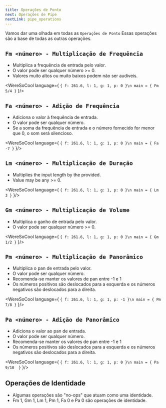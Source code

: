 ```yaml
---
title: Operações de Ponto
next: Operações de Pipe
nextLink: pipe_operations
---
```


Vamos dar uma olhada em todas as `Operações de Ponto` Essas operações são a base de todas as outras operações.

## `Fm <número> - Multiplicação de Frequência`

- Multiplica a frequência de entrada pelo valor.
- O valor pode ser qualquer número >= 0.
- Valores muito altos ou muito baixos podem não ser audíveis.

<WereSoCool language={
`{ f: 261.6, l: 1, g: 1, p: 0 }\n
main = {
  Fm 5/4
}`
}/>

## `Fa <número> - Adição de Frequência`

- Adiciona o valor à frequência de entrada.
- O valor pode ser qualquer número.
- Se a soma da frequência de entrada e o número fornecido for menor que 0, o som será silencioso.

<WereSoCool language={
`{ f: 261.6, l: 1, g: 1, p: 0 }\n
main = {
  Fa -7
}`
}/>

## `Lm <número> - Multiplicação de Duração`

- Multiplies the input length by the  provided. 
- Value may be any  >= 0. 

<WereSoCool language={
`{ f: 261.6, l: 1, g: 1, p: 0 }\n
main = {
  Lm 3
}`
}/>

## `Gm <número> - Multiplicação de Volume`

- Multiplica o ganho de entrada pelo valor.
- O valor pode ser qualquer número >= 0.

<WereSoCool language={
`{ f: 261.6, l: 1, g: 1, p: 0 }\n
main = {
  Gm 1/2
}`
}/>

## `Pm <número> - Multiplicação de Panorâmico`

- Multiplica o pan de entrada pelo valor.
- O valor pode ser qualquer número.
- Recomenda-se manter os valores de pan entre -1 e 1
- Os números positivos são deslocados para a esquerda e os números negativos são deslocados para a direita.

<WereSoCool language={
`{ f: 261.6, l: 1, g: 1, p: -1 }\n
main = {
  Pm 7/8
}`
}/>

## `Pa <número> - Adição de Panorâmico`

- Adiciona o valor ao pan de entrada.
- O valor pode ser qualquer número.
- Recomenda-se manter os valores de pan entre -1 e 1
- Os números positivos são deslocados para a esquerda e os números negativos são deslocados para a direita.

<WereSoCool language={
`{ f: 261.6, l: 1, g: 1, p: 0 }\n
main = {
  Pa 9/10 
}`
}/>

## Operações de Identidade
- Algumas operações são "no-ops" que atuam como uma identidade.
- Fm 1, Gm 1, Lm 1, Pm 1, Fa 0 e Pa 0 são operações de identidade.



